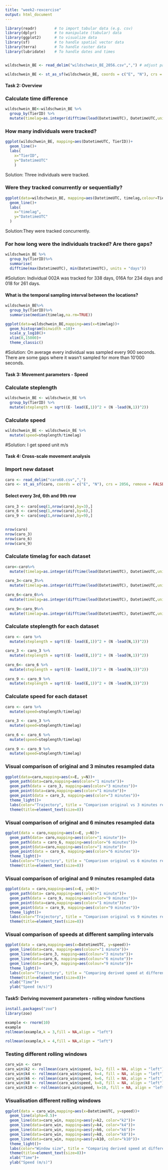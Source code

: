 ```yaml
---
title: "week2-rexcercise"
output: html_document
---
```


```r
library(readr)        # to import tabular data (e.g. csv)
library(dplyr)        # to manipulate (tabular) data
library(ggplot2)      # to visualize data
library(sf)           # to handle spatial vector data
library(terra)        # To handle raster data
library(lubridate)    # To handle dates and times


wildschwein_BE <- read_delim("wildschwein_BE_2056.csv",",") # adjust path

wildschwein_BE <- st_as_sf(wildschwein_BE, coords = c("E", "N"), crs = 2056, remove = FALSE)

```

#### Task 2: Overview

### Calculate time difference
```r
wildschwein_BE<-wildschwein_BE %>%
  group_by(TierID) %>%
  mutate(timelag=as.integer(difftime(lead(DatetimeUTC), DatetimeUTC,units="secs")))
```
### How many individuals were tracked? 
```r
ggplot(wildschwein_BE, mapping=aes(DatetimeUTC, TierID))+
  geom_line()+
  labs(
    x="TierID",
    y="DatetimeUTC"
    )
```
Solution: Three individuals were tracked.

### Were they tracked conurrently or sequentially?
```r
ggplot(data=wildschwein_BE, mapping=aes(DatetimeUTC, timelag,colour=TierID))+
  geom_line()+
  labs(
    x="timelag",
    y="DatetimeUTC"
  )
```

Solution:They were tracked concurrently.

### For how long were the individuals tracked? Are there gaps?
```r
wildschwein_BE %>%
  group_by(TierID)%>%
  summarise(
  difftime(max(DatetimeUTC), min(DatetimeUTC), units = "days"))
```
#Solution: Individual 002A was tracked for 338 days, 016A for 234 days and 018 for 261 days.


#### What is the temporal sampling interval between the locations?
```r
wildschwein_BE%>%
  group_by(TierID)%>%
  summarise(median(timelag,na.rm=TRUE))

ggplot(data=wildschwein_BE,mapping=aes(x=timelag))+
  geom_histogram(binwidth =10)+
  scale_y_log10()+
  xlim(0,15000)+
  theme_classic()
```
#Solution: On average every individual was sampled every 900 seconds. There are some gaps where it wasn't sampled for more than 10'000 seconds.
  

#### Task 3: Movement parameters - Speed 
  
### Calculate steplength
```r
wildschwein_BE <- wildschwein_BE %>%
  group_by(TierID) %>%
  mutate(steplength = sqrt((E- lead(E,1))^2 + (N -lead(N,1))^2))
```
### Calculate speed
```r
wildschwein_BE <- wildschwein_BE %>%
  mutate(speed=steplength/timelag)
```
#Solution: I get speed unit m/s

#### Task 4: Cross-scale movement analysis

### Import new dataset
```r
caro <- read_delim("caro60.csv",",")
caro <- st_as_sf(caro, coords = c("E", "N"), crs = 2056, remove = FALSE)
```
#### Select every 3rd, 6th and 9th row
```r
caro_3 <- caro[seq(1,nrow(caro),by=3),]
caro_6 <- caro[seq(1,nrow(caro),by=6),]
caro_9 <- caro[seq(1,nrow(caro),by=9),]
  

nrow(caro)
nrow(caro_3)
nrow(caro_6)
nrow(caro_9)  
```
  
### Calculate timelag for each dataset
```r
caro<-caro%>%
  mutate(timelag=as.integer(difftime(lead(DatetimeUTC), DatetimeUTC,units="secs")))
  
caro_3<-caro_3%>%
  mutate(timelag=as.integer(difftime(lead(DatetimeUTC), DatetimeUTC,units="secs")))
  
caro_6<-caro_6%>%
  mutate(timelag=as.integer(difftime(lead(DatetimeUTC), DatetimeUTC,units="secs")))
  
caro_9<-caro_9%>%
  mutate(timelag=as.integer(difftime(lead(DatetimeUTC), DatetimeUTC,units="secs")))
```
### Calculate steplength for each dataset
```r
caro <- caro %>%
  mutate(steplength = sqrt((E- lead(E,1))^2 + (N -lead(N,1))^2))
  
caro_3 <- caro_3 %>%
  mutate(steplength = sqrt((E- lead(E,1))^2 + (N -lead(N,1))^2))
  
caro_6<- caro_6 %>%
  mutate(steplength = sqrt((E- lead(E,1))^2 + (N -lead(N,1))^2))
  
caro_9 <- caro_9 %>%
  mutate(steplength = sqrt((E- lead(E,1))^2 + (N -lead(N,1))^2))
```
### Calculate speed for each dataset
```r
caro <- caro %>%
  mutate(speed=steplength/timelag)
  
caro_3 <- caro_3 %>%
  mutate(speed=steplength/timelag)
  
caro_6 <- caro_6 %>%
  mutate(speed=steplength/timelag)
  
caro_9 <- caro_9 %>%
  mutate(speed=steplength/timelag)
```
### Visual comparison of original and 3 minutes resampled data
```r
ggplot(data=caro,mapping=aes(x=E, y=N))+
  geom_path(data=caro,mapping=aes(color="1 minute"))+
  geom_path(data = caro_3, mapping=aes(color="3 minutes"))+
  geom_point(data=caro,mapping=aes(color="1 minute"))+
  geom_point(data = caro_3, mapping=aes(color="3 minutes"))+
  theme_light()+
  labs(color="Trajectory", title = "Comparison original vs 3 minutes resampled")+
  theme(title=element_text(size=8))
```

### Visual comparison of original and 6 minutes resampled data
```r
ggplot(data = caro,mapping=aes(x=E, y=N))+
  geom_path(data= caro,mapping=aes(color="1 minute"))+
  geom_path(data = caro_6, mapping=aes(color="6 minutes"))+
  geom_point(data=caro,mapping=aes(color="1 minute"))+
  geom_point(data = caro_6, mapping=aes(color="6 minutes"))+
  theme_light()+
  labs(color="Trajectory", title = "Comparison original vs 6 minutes resampled")+
  theme(title=element_text(size=8))
```
  

### Visual comparison of original and 9 minutes resampled data
```r
ggplot(data = caro,mapping=aes(x=E, y=N))+
  geom_path(data= caro,mapping=aes(color="1 minute"))+
  geom_path(data = caro_9, mapping=aes(color="9 minutes"))+
  geom_point(data=caro,mapping=aes(color="1 minute"))+
  geom_point(data = caro_9, mapping=aes(color="9 minutes"))+
  theme_light()+
  labs(color="Trajectory", title = "Comparison original vs 9 minutes resampled")+
  theme(title=element_text(size=8))
```

### Visual comparison of speeds at different sampling intervals
```r
ggplot(data = caro,mapping=aes(x=DatetimeUTC, y=speed))+
  geom_line(data=caro, mapping=aes(colour="1 minute"))+
  geom_line(data=caro_3, mapping=aes(colour="3 minute"))+
  geom_line(data=caro_6, mapping=aes(colour="6 minute"))+
  geom_line(data=caro_9, mapping=aes(colour="9 minute"))+
  theme_light()+
  labs(color="Trajectory", title = "Comparing derived speed at different sampling intervals")+
  theme(title=element_text(size=8))+
  xlab("Time")+
  ylab("Speed (m/s)")
```
#### Task5: Deriving movement parameters - rolling window functions
```r
install.packages("zoo")
library(zoo)

example <- rnorm(10)
example
rollmean(example,k = 3,fill = NA,align = "left")

rollmean(example,k = 4,fill = NA,align = "left")
```

### Testing different rolling windows
```r
caro_win <- caro
caro_win$k2 <- rollmean(caro_win$speed, k=2, fill = NA, align = "left")
caro_win$k4 <- rollmean(caro_win$speed, k=4, fill = NA, align = "left")
caro_win$k6 <- rollmean(caro_win$speed, k=6, fill = NA, align = "left")
caro_win$k8 <- rollmean(caro_win$speed, k=8, fill = NA, align = "left")
caro_win$k10 <- rollmean(caro_win$speed, k=10, fill = NA, align = "left")
```

### Visualisation different rolling windows
```r
ggplot(data = caro_win,mapping=aes(x=DatetimeUTC, y=speed))+
  geom_line(alpha=0.5)+
  geom_line(data=caro_win, mapping=aes(y=k2, color="k2"))+
  geom_line(data=caro_win, mapping=aes(y=k4, color="k4"))+
  geom_line(data=caro_win, mapping=aes(y=k6, color="k6"))+
  geom_line(data=caro_win, mapping=aes(y=k8, color="k8"))+
  geom_line(data=caro_win, mapping=aes(y=k10, color="k10"))+
  theme_light()+
  labs(color="Window size", title = "Comparing derived speed at different window sizes")+
  theme(title=element_text(size=8))+
  xlab("Time")+
  ylab("Speed (m/s)")
```





















